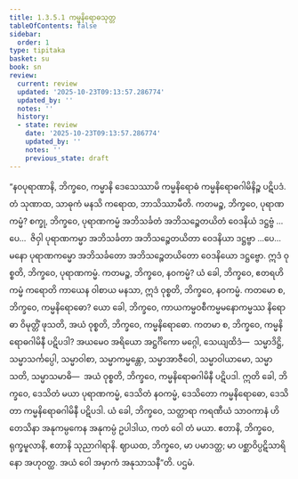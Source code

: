 ```yaml
---
title: 1.3.5.1 ကမ္မနိရောဓသုတ္တ
tableOfContents: false
sidebar:
  order: 1
type: tipitaka
basket: su
book: sn
review:
  current: review
  updated: '2025-10-23T09:13:57.286774'
  updated_by: ''
  notes: ''
  history:
  - state: review
    date: '2025-10-23T09:13:57.286774'
    updated_by: ''
    notes: ''
    previous_state: draft
---
```



<ReviewStatus review={frontmatter.review} showDetails={true} />

<HypothesisAnnotation frontmatter={frontmatter} />

<DynamicBreadcrumb />

<Division number="146" book="sn" e="ch" v="18" p="301">

<Paragraph number="810" book="sn">
“နဝပုရာဏာနိ, ဘိက္ခဝေ, ကမ္မာနိ ဒေသေဿာမိ ကမ္မနိရောဓံ ကမ္မနိရောဓဂါမိနိဉ္စ ပဋိပဒံ. တံ သုဏာထ, သာဓုကံ မနသိ ကရောထ, ဘာသိဿာမီတိ. ကတမဉ္စ, ဘိက္ခဝေ, ပုရာဏကမ္မံ? စက္ခု, ဘိက္ခဝေ, ပုရာဏကမ္မံ အဘိသင်္ခတံ အဘိသဉ္စေတယိတံ ဝေဒနိယံ ဒဋ္ဌဗ္ဗံ …ပေ…  ဇိဝှါ ပုရာဏကမ္မာ အဘိသင်္ခတာ အဘိသဉ္စေတယိတာ ဝေဒနိယာ ဒဋ္ဌဗ္ဗာ …ပေ…  မနော ပုရာဏကမ္မော အဘိသင်္ခတော အဘိသဉ္စေတယိတော ဝေဒနိယော ဒဋ္ဌဗ္ဗော. ဣဒံ ဝုစ္စတိ, ဘိက္ခဝေ, ပုရာဏကမ္မံ. ကတမဉ္စ, ဘိက္ခဝေ, နဝကမ္မံ? ယံ ခေါ, ဘိက္ခဝေ, ဧတရဟိ ကမ္မံ ကရောတိ ကာယေန ဝါစာယ မနသာ, ဣဒံ ဝုစ္စတိ, ဘိက္ခဝေ, နဝကမ္မံ. ကတမော စ, ဘိက္ခဝေ, ကမ္မနိရောဓော? ယော ခေါ, ဘိက္ခဝေ, ကာယကမ္မဝစီကမ္မမနောကမ္မဿ နိရောဓာ ဝိမုတ္တိံ ဖုသတိ, အယံ ဝုစ္စတိ, ဘိက္ခဝေ, ကမ္မနိရောဓော. ကတမာ စ, ဘိက္ခဝေ, ကမ္မနိရောဓဂါမိနီ ပဋိပဒါ? အယမေဝ အရိယော အဋ္ဌင်္ဂိကော မဂ္ဂေါ, သေယျထိဒံ—  သမ္မာဒိဋ္ဌိ, သမ္မာသင်္ကပ္ပေါ, သမ္မာဝါစာ, သမ္မာကမ္မန္တော, သမ္မာအာဇီဝေါ, သမ္မာဝါယာမော, သမ္မာသတိ, သမ္မာသမာဓိ—  အယံ ဝုစ္စတိ, ဘိက္ခဝေ, ကမ္မနိရောဓဂါမိနီ ပဋိပဒါ. ဣတိ ခေါ, ဘိက္ခဝေ, ဒေသိတံ မယာ ပုရာဏကမ္မံ, ဒေသိတံ နဝကမ္မံ, ဒေသိတော ကမ္မနိရောဓော, ဒေသိတာ ကမ္မနိရောဓဂါမိနီ ပဋိပဒါ. ယံ ခေါ, ဘိက္ခဝေ, သတ္ထာရာ ကရဏီယံ သာဝကာနံ ဟိတေသိနာ အနုကမ္ပကေန အနုကမ္ပံ ဥပါဒါယ, ကတံ ဝေါ တံ မယာ. ဧတာနိ, ဘိက္ခဝေ, ရုက္ခမူလာနိ, ဧတာနိ သုညာဂါရာနိ. ဈာယထ, ဘိက္ခဝေ, မာ ပမာဒတ္ထ; မာ ပစ္ဆာဝိပ္ပဋိသာရိနော အဟုဝတ္ထ. အယံ ဝေါ အမှာကံ အနုသာသနီ”တိ.

</Paragraph>
</Division>

<Paragraph number="811" type="center" book="sn">
ပဌမံ.
</Paragraph>